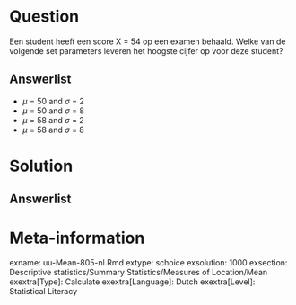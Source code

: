 
Question
========
  
Een student heeft een score X = 54 op een examen behaald. Welke van de volgende set parameters leveren het hoogste cijfer op voor deze student?
  
Answerlist
----------
* $\mu$ = 50 and $\sigma$ = 2 
* $\mu$ = 50 and $\sigma$ = 8
* $\mu$ = 58 and $\sigma$ = 2
* $\mu$ = 58 and $\sigma$ = 8





Solution
========
  


Answerlist
----------



Meta-information
================
exname: uu-Mean-805-nl.Rmd
extype: schoice
exsolution: 1000
exsection: Descriptive statistics/Summary Statistics/Measures of Location/Mean
exextra[Type]: Calculate
exextra[Language]: Dutch
exextra[Level]: Statistical Literacy
